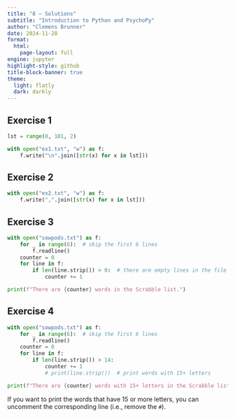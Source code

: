 ```yaml
---
title: "8 – Solutions"
subtitle: "Introduction to Python and PsychoPy"
author: "Clemens Brunner"
date: 2024-11-28
format:
  html:
    page-layout: full
engine: jupyter
highlight-style: github
title-block-banner: true
theme:
  light: flatly
  dark: darkly
---
```


## Exercise 1

```python
lst = range(0, 101, 2)

with open("ex1.txt", "w") as f:
    f.write("\n".join([str(x) for x in lst]))
```


## Exercise 2

```python
with open("ex2.txt", "w") as f:
    f.write(",".join([str(x) for x in lst]))
```


## Exercise 3

```python
with open("sowpods.txt") as f:
    for _ in range(6):  # skip the first 6 lines
        f.readline()
    counter = 0
    for line in f:
        if len(line.strip()) > 0:  # there are empty lines in the file
            counter += 1

print(f"There are {counter} words in the Scrabble list.")
```


## Exercise 4

```python
with open("sowpods.txt") as f:
    for _ in range(6):  # skip the first 6 lines
        f.readline()
    counter = 0
    for line in f:
        if len(line.strip()) > 14:
            counter += 1
            # print(line.strip())  # print words with 15+ letters

print(f"There are {counter} words with 15+ letters in the Scrabble list.")
```

If you want to print the words that have 15 or more letters, you can uncomment the corresponding line (i.e., remove the `#`).
